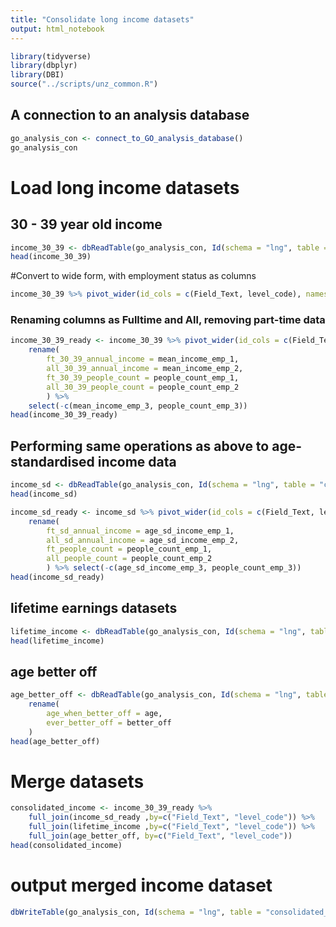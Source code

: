 ```yaml
---
title: "Consolidate long income datasets"
output: html_notebook
---
```


```r
library(tidyverse)
library(dbplyr)
library(DBI)
source("../scripts/unz_common.R")
```

## A connection to an analysis database
```r
go_analysis_con <- connect_to_GO_analysis_database()
go_analysis_con
```

# Load long income datasets

## 30 - 39 year old income

```r
income_30_39 <- dbReadTable(go_analysis_con, Id(schema = "lng", table = "cen_annual_3_avg_income_30_39"))
head(income_30_39)
```

#Convert to wide form, with employment status as columns
```r
income_30_39 %>% pivot_wider(id_cols = c(Field_Text, level_code), names_from = "employed_code", values_from = c("mean_income", "people_count"), names_prefix = "emp_")
```

### Renaming columns as Fulltime and All, removing part-time data
```r
income_30_39_ready <- income_30_39 %>% pivot_wider(id_cols = c(Field_Text, level_code), names_from = "employed_code", values_from = c("mean_income", "people_count"), names_prefix = "emp_") %>%
    rename(
        ft_30_39_annual_income = mean_income_emp_1, 
        all_30_39_annual_income = mean_income_emp_2,
        ft_30_39_people_count = people_count_emp_1,
        all_30_39_people_count = people_count_emp_2
        ) %>% 
    select(-c(mean_income_emp_3, people_count_emp_3))
head(income_30_39_ready)
```

## Performing same operations as above to age-standardised income data
```r
income_sd <- dbReadTable(go_analysis_con, Id(schema = "lng", table = "cen_inc_age_sd_annual"))
head(income_sd)
```

```r
income_sd_ready <- income_sd %>% pivot_wider(id_cols = c(Field_Text, level_code), names_from = "employed_code", values_from = c("age_sd_income", "people_count"), names_prefix = "emp_") %>%
    rename(
        ft_sd_annual_income = age_sd_income_emp_1, 
        all_sd_annual_income = age_sd_income_emp_2,
        ft_people_count = people_count_emp_1,
        all_people_count = people_count_emp_2
        ) %>% select(-c(age_sd_income_emp_3, people_count_emp_3))
head(income_sd_ready)
```

## lifetime earnings datasets
```r
lifetime_income <- dbReadTable(go_analysis_con, Id(schema = "lng", table = "cen_lifetime_income2"))
head(lifetime_income)
```

## age better off
```r
age_better_off <- dbReadTable(go_analysis_con, Id(schema = "lng", table = "age_better_off")) %>%
    rename(
        age_when_better_off = age,
        ever_better_off = better_off
    )
head(age_better_off)
```


# Merge datasets
```r
consolidated_income <- income_30_39_ready %>% 
    full_join(income_sd_ready ,by=c("Field_Text", "level_code")) %>% 
    full_join(lifetime_income ,by=c("Field_Text", "level_code")) %>%
    full_join(age_better_off, by=c("Field_Text", "level_code"))
head(consolidated_income)

```

# output merged income dataset

```r
dbWriteTable(go_analysis_con, Id(schema = "lng", table = "consolidated_income"), consolidated_income, overwrite = TRUE)
```
